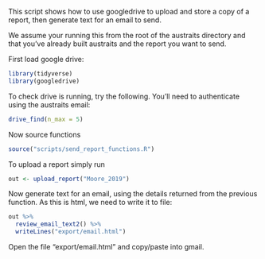 
This script shows how to use googledrive to upload and store a copy of a report, then generate text for an email to send.

We assume your running this from the root of the austraits directory and that you've already built austraits and the report you want to send.

First load google drive:

```r
library(tidyverse)
library(googledrive)
```

To check drive is running, try the following. You'll need to authenticate using the austraits email:

```r
drive_find(n_max = 5)
```

Now source functions
```r
source("scripts/send_report_functions.R")
```

To upload a report simply run

```r
out <- upload_report("Moore_2019")
```

Now generate text for an email, using the details returned from the previous function. As this is html, we need to write it to file:

```r
out %>% 
  review_email_text2() %>%
  writeLines("export/email.html")
```

Open the file "export/email.html" and copy/paste into gmail.


